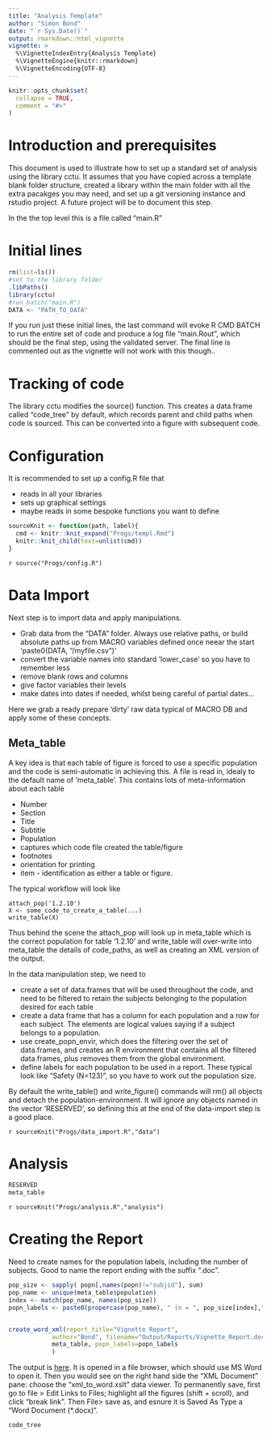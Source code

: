 ```yaml
---
title: "Analysis Template"
author: "Simon Bond"
date: "`r Sys.Date()`"
output: rmarkdown::html_vignette
vignette: >
  %\VignetteIndexEntry{Analysis Template}
  %\VignetteEngine{knitr::rmarkdown}
  %\VignetteEncoding{UTF-8}
---
```


```r
knitr::opts_chunk$set(
  collapse = TRUE,
  comment = "#>"
)
```
# Introduction and prerequisites

This document is used to illustrate how to set up a standard set of analysis using the library cctu. It assumes that you have copied across a template blank folder structure, created a library within the main folder with all the extra pacakges you may need, and set up a git versioning instance and rstudio project. A future project will be to document this step.

In the the top level this is a file called "main.R"

# Initial lines

```r
rm(list=ls())
#set to the library folder
.libPaths()
library(cctu)
#run_batch("main.R")
DATA <- "PATH_TO_DATA"
```

If you run just these initial lines, the last command will evoke R CMD BATCH to run the entire set of code and produce a log file "main.Rout", which should be the final step, using the validated server. The final line  is commented out as the vignette will not work with this though..

# Tracking of code

The library cctu modifies the source() function. This creates a data.frame called "code_tree" by default, which records parent and child paths when code is sourced. This can be converted into a figure with subsequent code.




# Configuration

It is recommended to set up a config.R file that 

* reads in all your libraries
* sets up graphical settings
* maybe reads in some bespoke functions you want to define

```r
sourceKnit <- function(path, label){
  cmd <- knitr::knit_expand("Progs/templ.Rmd")
  knitr::knit_child(text=unlist(cmd))
}
```

<!-- `r sourceKnit("Progs/config.R","config")` -->


`r source("Progs/config.R")`



# Data Import

Next step is to import data and apply manipulations. 

* Grab data from the "DATA" folder. Always use relative paths, or build absolute paths up from MACRO variables defined once neear the start 'paste0(DATA, "/myfile.csv")'
* convert the variable names into standard 'lower_case' so you have to remember less
* remove blank rows and columns
* give factor variables their levels
* make dates into dates if needed, whilst being careful of partial dates...

Here we grab a ready prepare 'dirty' raw data typical of MACRO DB and apply some of these concepts.

## Meta_table

A key idea is that each table of figure is forced to use a specific population and the code is semi-automatic in achieving this.  A file is read in, idealy to the default name of 'meta_table'. This contains lots of meta-information about each table

* Number
* Section
* Title
* Subtitle
* Population
* captures which code file created the table/figure
* footnotes
* orientation for printing
* item - identification as either a table or figure.

The typical workflow will look like

<pre><code>attach_pop('1.2.10')
X <- some_code_to_create_a_table(...)
write_table(X)
</code></pre>

Thus behind the scene the attach_pop will look up in meta_table which is the correct population for table '1.2.10' and write_table will over-write into meta_table the details of code_paths, as well as creating an XML version of the output. 

In the data manipulation step, we need to 

* create a set of data.frames that will be used throughout the code, and need to be filtered to retain the subjects belonging to the population desired for each table
* create a data frame that has a column for each population and a row for each subject. The elements are logical values saying if a subject belongs to a population.
* use create_popn_envir, which does the filtering over the set of data.frames, and creates an R environment that contains all the filtered data.frames, plus removes them from the global environment.
* define labels for each population to be used in a report. These typical look like "Safety (N=123)", so you have to work out the population size. 

By default the write_table() and write_figure() commands will rm() all objects and detach the population-environment. It will ignore any objects named in the vector 'RESERVED', so defining this at the end of the data-import step is a good place. 


`r sourceKnit("Progs/data_import.R","data")`

# Analysis

```r
RESERVED
meta_table
```

`r sourceKnit("Progs/analysis.R","analysis")`

# Creating the Report

Need to create names for the population labels, including the number of subjects. Good to name the report ending with the suffix ".doc".


```r
pop_size <- sapply( popn[,names(popn)!="subjid"], sum)
pop_name <- unique(meta_table$population)
index <- match(pop_name, names(pop_size))
popn_labels <- paste0(propercase(pop_name), " (n = ", pop_size[index],")")


create_word_xml(report_title="Vignette Report",
            author="Bond", filename="Output/Reports/Vignette_Report.doc",
            meta_table, popn_labels=popn_labels
            )

```

The output is [here](../Vignettes/Output/Reports/Vignette_Report.doc).  It is opened in a file browser, which should use MS Word to  open it. Then you would see on the right hand side the "XML Document" pane: choose the "xml_to_word.xslt" data viewer. To permanently save, first go to file > Edit Links to Files;  highlight all the figures (shift + scroll), and click "break link". Then File> save as,  and esnure it is Saved As Type a "Word Document (*.docx)".


```r
code_tree
```


